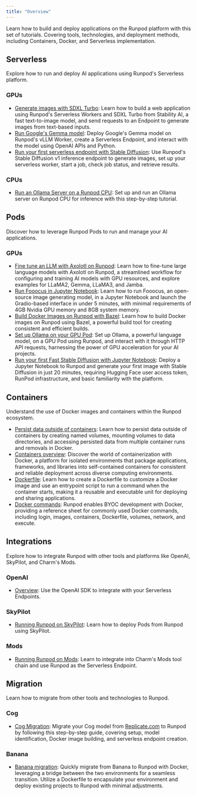 ```yaml
---
title: "Overview"
---
```


Learn how to build and deploy applications on the Runpod platform with this set of tutorials. Covering tools, technologies, and deployment methods, including Containers, Docker, and Serverless implementation.

## Serverless

Explore how to run and deploy AI applications using Runpod's Serverless platform.

### GPUs

* [Generate images with SDXL Turbo](/tutorials/serverless/generate-sdxl-turbo): Learn how to build a web application using Runpod's Serverless Workers and SDXL Turbo from Stability AI, a fast text-to-image model, and send requests to an Endpoint to generate images from text-based inputs.
* [Run Google's Gemma model](/tutorials/serverless/run-gemma-7b): Deploy Google's Gemma model on Runpod's vLLM Worker, create a Serverless Endpoint, and interact with the model using OpenAI APIs and Python.
* [Run your first serverless endpoint with Stable Diffusion](/tutorials/serverless/run-your-first): Use Runpod's Stable Diffusion v1 inference endpoint to generate images, set up your serverless worker, start a job, check job status, and retrieve results.

### CPUs

* [Run an Ollama Server on a Runpod CPU](/tutorials/serverless/run-ollama-inference): Set up and run an Ollama server on Runpod CPU for inference with this step-by-step tutorial.

## Pods

Discover how to leverage Runpod Pods to run and manage your AI applications.

### GPUs

* [Fine tune an LLM with Axolotl on Runpod](/tutorials/pods/fine-tune-llm-axolotl): Learn how to fine-tune large language models with Axolotl on Runpod, a streamlined workflow for configuring and training AI models with GPU resources, and explore examples for LLaMA2, Gemma, LLaMA3, and Jamba.
* [Run Fooocus in Jupyter Notebook](/tutorials/pods/run-fooocus): Learn how to run Fooocus, an open-source image generating model, in a Jupyter Notebook and launch the Gradio-based interface in under 5 minutes, with minimal requirements of 4GB Nvidia GPU memory and 8GB system memory.
* [Build Docker Images on Runpod with Bazel](/tutorials/pods/build-docker-images): Learn how to build Docker images on Runpod using Bazel, a powerful build tool for creating consistent and efficient builds.
* [Set up Ollama on your GPU Pod](/tutorials/pods/run-ollama): Set up Ollama, a powerful language model, on a GPU Pod using Runpod, and interact with it through HTTP API requests, harnessing the power of GPU acceleration for your AI projects.
* [Run your first Fast Stable Diffusion with Jupyter Notebook](/tutorials/pods/run-your-first): Deploy a Jupyter Notebook to Runpod and generate your first image with Stable Diffusion in just 20 minutes, requiring Hugging Face user access token, RunPod infrastructure, and basic familiarity with the platform.

## Containers

Understand the use of Docker images and containers within the Runpod ecosystem.

* [Persist data outside of containers](/tutorials/introduction/containers/persist-data): Learn how to persist data outside of containers by creating named volumes, mounting volumes to data directories, and accessing persisted data from multiple container runs and removals in Docker.
* [Containers overview](/tutorials/introduction/containers/overview): Discover the world of containerization with Docker, a platform for isolated environments that package applications, frameworks, and libraries into self-contained containers for consistent and reliable deployment across diverse computing environments.
* [Dockerfile](/tutorials/introduction/containers/create-dockerfiles): Learn how to create a Dockerfile to customize a Docker image and use an entrypoint script to run a command when the container starts, making it a reusable and executable unit for deploying and sharing applications.
* [Docker commands](/tutorials/introduction/containers/docker-commands): Runpod enables BYOC development with Docker, providing a reference sheet for commonly used Docker commands, including login, images, containers, Dockerfile, volumes, network, and execute.

## Integrations

Explore how to integrate Runpod with other tools and platforms like OpenAI, SkyPilot, and Charm's Mods.

### OpenAI

* [Overview](/tutorials/migrations/openai/overview): Use the OpenAI SDK to integrate with your Serverless Endpoints.

### SkyPilot

* [Running Runpod on SkyPilot](/integrations/skypilot): Learn how to deploy Pods from Runpod using SkyPilot.

### Mods

* [Running Runpod on Mods](/integrations/mods): Learn to integrate into Charm's Mods tool chain and use Runpod as the Serverless Endpoint.

## Migration

Learn how to migrate from other tools and technologies to Runpod.

### Cog

* [Cog Migration](/tutorials/migrations/cog/overview): Migrate your Cog model from [Replicate.com](https://www.replicate.com) to Runpod by following this step-by-step guide, covering setup, model identification, Docker image building, and serverless endpoint creation.

### Banana

* [Banana migration](/tutorials/migrations/banana/overview): Quickly migrate from Banana to Runpod with Docker, leveraging a bridge between the two environments for a seamless transition. Utilize a Dockerfile to encapsulate your environment and deploy existing projects to Runpod with minimal adjustments.
